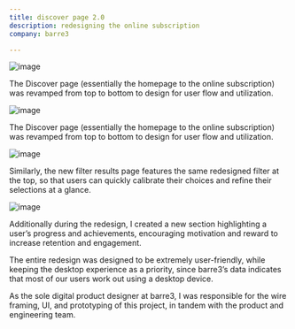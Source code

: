 ```yaml
---
title: discover page 2.0
description: redesigning the online subscription
company: barre3

---
```



![image](./Image1.png)

The Discover page (essentially the homepage to the online subscription) was revamped from top to bottom to design for user flow and utilization.

![image](./Image2.png)

The Discover page (essentially the homepage to the online subscription) was revamped from top to bottom to design for user flow and utilization.

![image](./Image4.png)

Similarly, the new filter results page features the same redesigned filter at the top, so that users can quickly calibrate their choices and refine their selections at a glance.

![image](./Image6.png)

Additionally during the redesign, I created a new section highlighting a user’s progress and achievements, encouraging motivation and reward to increase retention and engagement.

<div class="md:flex">
  <Image
    src={image5}
    alt=""
    class="mx-auto w-72"
  />
  <div>
  The entire redesign was designed to be extremely user-friendly, while keeping the desktop experience as a priority, since barre3’s data indicates that most of our users work out using a desktop device.

  <br />

  As the sole digital product designer at barre3, I was responsible for the wire framing, UI, and prototyping of this project, in tandem with the product and engineering team.
  </div>
</div>


